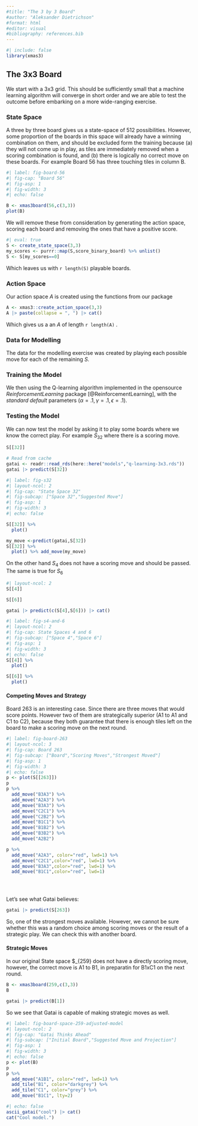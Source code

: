 ```yaml
---
#title: "The 3 by 3 Board"
#author: "Aleksander Dietrichson"
#format: html
#editor: visual
#bibliography: references.bib
---
```


```r
#| include: false
library(xmas3)

```

## The 3x3 Board

We start with a 3x3 grid. This should be sufficiently small that a machine learning algorithm will converge in short order and we are able to test the outcome before embarking on a more wide-ranging exercise.

### State Space

A three by three board gives us a state-space of 512 possibilities. However, some proportion of the boards in this space will already have a winning combination on them, and should be excluded form the training because (a) they will not come up in play, as tiles are immediately removed when a scoring combination is found, and (b) there is logically no correct move on these boards. For example Board 56 has three touching tiles in column B.

```r
#| label: fig-board-56
#| fig-cap: "Board 56"
#| fig-asp: 1
#| fig-width: 3
#| echo: false

B <- xmas3board(56,c(3,3))
plot(B)

```

We will remove these from consideration by generating the action space, scoring each board and removing the ones that have a positive score.

```r
#| eval: true
S <- create_state_space(3,3)
my_scores <- purrr::map(S,score_binary_board) %>% unlist()
S <- S[my_scores==0] 
```

Which leaves us with `r length(S)` playable boards.

### Action Space

Our action space *A* is created using the functions from our package

```r
A <- xmas3::create_action_space(3,3)
A |> paste(collapse = ", ") |> cat()
```

Which gives us a an *A* of length `r length(A)` .

### Data for Modelling

The data for the modelling exercise was created by playing each possible move for each of the remaining *S.*

### Training the Model

We then using the Q-learning algorithm implemented in the opensource _ReinforcementLearning_ package [@ReinforcementLearning], with the *standard default* parameters ($\alpha=.1,\gamma=.1, \epsilon=.1$).

### Testing the Model

We can now test the model by asking it to play some boards where we know the correct play. For example $S_{32}$ where there is a scoring move.

```r
S[[32]]
```

```r
# Read from cache
gatai <- readr::read_rds(here::here("models","q-learning-3x3.rds"))
gatai |> predict(S[32])
```

```r
#| label: fig-s32 
#| layout-ncol: 2
#| fig-cap: "State Space 32"
#| fig-subcap: ["Space 32","Suggested Move"]
#| fig-asp: 1
#| fig-width: 3
#| echo: false

S[[32]] %>% 
  plot()

my_move <-predict(gatai,S[32])
S[[32]] %>% 
  plot() %>% add_move(my_move)

```

On the other hand $S_{4}$ does not have a scoring move and should be passed. The same is true for $S_{6}$

```r
#| layout-ncol: 2
S[[4]]

S[[6]]
```

```r
gatai |> predict(c(S[4],S[6])) |> cat()
```

```r
#| label: fig-s4-and-6 
#| layout-ncol: 2
#| fig-cap: State Spaces 4 and 6
#| fig-subcap: ["Space 4","Space 6"]
#| fig-asp: 1
#| fig-width: 3
#| echo: false
S[[4]] %>% 
  plot()

S[[6]] %>% 
  plot()

```

#### Competing Moves and Strategy

Board 263 is an interesting case. Since there are three moves that would score points. However two of them are strategically superior (A1 to A1 and C1 to C2), because they both guarantee that there is enough tiles left on the board to make a scoring move on the next round.

```r
#| label: fig-board-263 
#| layout-ncol: 3
#| fig-cap: Board 263
#| fig-subcap: ["Board","Scoring Moves","Strongest Moved"]
#| fig-asp: 1
#| fig-width: 3
#| echo: false
p <- plot(S[[263]])
p
p %>% 
  add_move("B3A3") %>% 
  add_move("A2A3") %>% 
  add_move("B3A3") %>% 
  add_move("C2C1") %>% 
  add_move("C2B2") %>% 
  add_move("B1C1") %>% 
  add_move("B1B2") %>% 
  add_move("B3B2") %>% 
  add_move("A2B2")

p %>% 
  add_move("A2A3", color="red", lwd=1) %>% 
  add_move("C2C1",color="red", lwd=1) %>% 
  add_move("B3A3",color="red", lwd=1) %>% 
  add_move("B1C1",color="red", lwd=1)
  




```

Let's see what Gatai believes:

```r
gatai |> predict(S[263])
```

So, one of the strongest moves available. However, we cannot be sure whether this was a random choice among scoring moves or the result of a strategic play. We can check this with another board.

#### Strategic Moves

In our original State space \$\_{259} does not have a directly scoring move, however, the correct move is A1 to B1, in preparatin for B1xC1 on the next round.

```r
B <- xmas3board(259,c(3,3))
B
```

```r
gatai |> predict(B[1])
```

So we see that Gatai is capable of making strategic moves as well.

```r
#| label: fig-board-space-259-adjusted-model  
#| layout-ncol: 2
#| fig-cap: "Gatai Thinks Ahead"
#| fig-subcap: ["Initial Board","Suggested Move and Projection"]
#| fig-asp: 1
#| fig-width: 3
#| echo: false
p <- plot(B)
p
p %>% 
  add_move("A1B1", color="red", lwd=1) %>% 
  add_tile("B1", color="darkgrey") %>% 
  add_tile("C1", color="grey") %>% 
  add_move("B1C1", lty=2)

```

::: {.column-margin}



```r
#| echo: false
ascii_gatai("cool") |> cat()
cat("Cool model.")
```
:::
